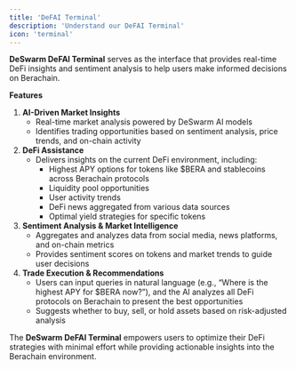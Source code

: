 ```yaml
---
title: 'DeFAI Terminal'
description: 'Understand our DeFAI Terminal'
icon: 'terminal'
---
```


**DeSwarm DeFAI Terminal** serves as the interface that provides real-time DeFi insights and sentiment analysis to help users make informed decisions on Berachain.

**Features**

1. **AI-Driven Market Insights**
    - Real-time market analysis powered by DeSwarm AI models
    - Identifies trading opportunities based on sentiment analysis, price trends, and on-chain activity
2. **DeFi Assistance**
    - Delivers insights on the current DeFi environment, including:
        - Highest APY options for tokens like $BERA and stablecoins across Berachain protocols
        - Liquidity pool opportunities
        - User activity trends
        - DeFi news aggregated from various data sources
        - Optimal yield strategies for specific tokens
3. **Sentiment Analysis & Market Intelligence**
    - Aggregates and analyzes data from social media, news platforms, and on-chain metrics
    - Provides sentiment scores on tokens and market trends to guide user decisions
4. **Trade Execution & Recommendations**
    - Users can input queries in natural language (e.g., “Where is the highest APY for $BERA now?”), and the AI analyzes all DeFi protocols on Berachain to present the best opportunities
    - Suggests whether to buy, sell, or hold assets based on risk-adjusted analysis

The **DeSwarm DeFAI Terminal** empowers users to optimize their DeFi strategies with minimal effort while providing actionable insights into the Berachain environment.
